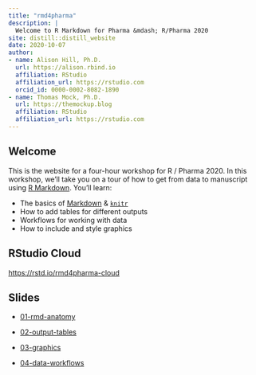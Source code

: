 ```yaml
---
title: "rmd4pharma"
description: |
  Welcome to R Markdown for Pharma &mdash; R/Pharma 2020
site: distill::distill_website
date: 2020-10-07
author:
- name: Alison Hill, Ph.D.
  url: https://alison.rbind.io
  affiliation: RStudio
  affiliation_url: https://rstudio.com
  orcid_id: 0000-0002-8082-1890
- name: Thomas Mock, Ph.D.
  url: https://themockup.blog
  affiliation: RStudio
  affiliation_url: https://rstudio.com
---
```


## Welcome

This is the website for a four-hour workshop for R / Pharma 2020. In this workshop, we'll take you on a tour of how to get from data to manuscript using [R Markdown](https://rmarkdown.rstudio.com/). You'll learn:

+ The basics of [Markdown](https://daringfireball.net/projects/markdown/) & [`knitr`](https://yihui.name/knitr/)
+ How to add tables for different outputs
+ Workflows for working with data
+ How to include and style graphics

## RStudio Cloud

<https://rstd.io/rmd4pharma-cloud>

## Slides

+ [01-rmd-anatomy](static/slides/01-rmd-anatomy.html)

+ [02-output-tables](static/slides/02-output-tables.html)

+ [03-graphics](static/slides/03-graphics.html)

+ [04-data-workflows](static/slides/04-data-workflows.html)

